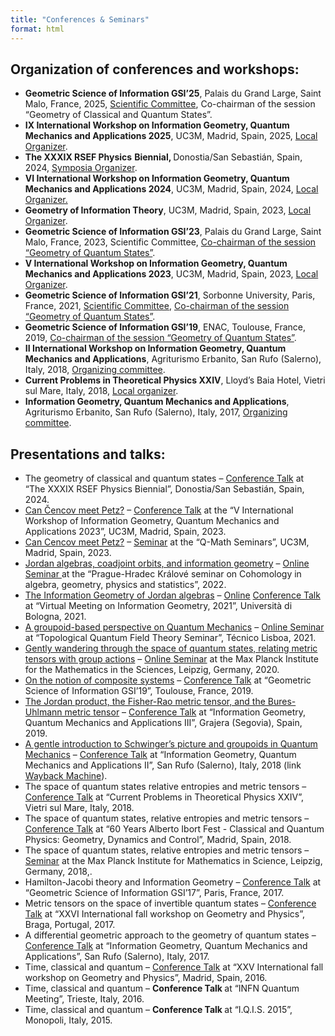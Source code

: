 ```yaml
---
title: "Conferences & Seminars"
format: html
---
```


## Organization of conferences and workshops:
<ul>
<li><strong>Geometric Science of Information GSI'25</strong>, Palais du Grand Large, Saint Malo, France, 2025, <a href="https://web.archive.org/web/20250603160804/https://conference-gsi.org/gsi-2025/about/committees/" target="_blank" rel="noopener">Scientific Committee</a>, Co-chairman of the session "Geometry of Classical and Quantum States".</li>
<li><strong>IX International Workshop on Information Geometry, Quantum Mechanics and Applications 2025</strong>, UC3M, Madrid, Spain, 2025, <a href="http://www.q-math.es/conferences/IGQMA2025/" target="_blank" rel="noopener">Local Organizer</a>.</li>
<li><strong>The XXXIX RSEF Physics</strong> <strong>Biennial, </strong>Donostia/San Sebastián, Spain, 2024, <a href="https://web.archive.org/web/20241006210554/https://bienalfisica.org/en/symposia#headingSimposio15" target="_blank" rel="noopener">Symposia Organizer</a>.</li>
<li><strong>VI International Workshop on Information Geometry, Quantum Mechanics and Applications 2024</strong>, UC3M, Madrid, Spain, 2024, <a href="https://web.archive.org/web/20240302140129/http://www.q-math.es/conferences/IGQMA2024/" target="_blank" rel="noopener">Local Organizer.</a></li>
<li><strong>Geometry of Information Theory</strong>, UC3M, Madrid, Spain, 2023, <a href="https://web.archive.org/web/20240302134446/https://events.unibo.it/infogeo2023" target="_blank" rel="noopener">Local Organizer</a>.</li>
<li><strong>Geometric Science of Information GSI'23</strong>, Palais du Grand Large, Saint Malo, France, 2023, Scientific Committee, <a href="https://web.archive.org/web/20240302134625/https://conference-gsi.org/program/" target="_blank" rel="noopener">Co-chairman of the session "Geometry of Quantum States"</a>.</li>
<li><strong>V International Workshop on Information Geometry, Quantum Mechanics and Applications 2023</strong>, UC3M, Madrid, Spain, 2023, <a href="https://web.archive.org/web/20240302135319/http://www.q-math.es/conferences/IGQMA2023/" target="_blank" rel="noopener">Local Organizer</a>.</li>
<li><strong>Geometric Science of Information GSI'21</strong>, Sorbonne University, Paris, France, 2021, <a href="https://web2.see.asso.fr/en/wiki/367178_committees" target="_blank" rel="noopener">Scientific Committee</a>, <a href="https://web2.see.asso.fr/en/wiki/369007_program-schedule" target="_blank" rel="noopener">Co-chairman of the session "Geometry of Quantum States"</a>.</li>
<li><strong>Geometric Science of Information GSI'19</strong>, ENAC, Toulouse, France, 2019, <a href="https://web2.see.asso.fr/en/fichier/26060_schedule-and-final-program" target="_blank" rel="noopener">Co-chairman of the session "Geometry of Quantum States"</a>.</li>
<li><strong>II International Workshop on Information Geometry, Quantum Mechanics and Applications</strong>, Agriturismo Erbanito, San Rufo (Salerno), Italy, 2018, <a href="https://web.archive.org/web/20240302140910/https://agenda.infn.it/event/15444/" target="_blank" rel="noopener">Organizing committee</a>.</li>
<li><strong>Current Problems in Theoretical Physics XXIV</strong>, Lloyd's Baia Hotel, Vietri sul Mare, Italy, 2018, <a href="http://paft18.sa.infn.it/index.html" target="_blank" rel="noopener">Local organizer</a>.</li>
<li><strong>Information Geometry, Quantum Mechanics and Applications</strong>, Agriturismo Erbanito, San Rufo (Salerno), Italy, 2017, <a href="https://web.archive.org/web/20240216140528/https://agenda.infn.it/event/13817/attachments/15086/17043/QUINFOGEO_POSTER.pdf" target="_blank" rel="noopener">Organizing committee</a>.</li>
</ul>

## Presentations and talks:
<ul>
<li>The geometry of classical and quantum states -- <a href="https://web.archive.org/web/20241006210554/https://bienalfisica.org/en/symposia#headingSimposio15" target="_blank" rel="noopener">Conference Talk</a> at "The XXXIX RSEF Physics Biennial", Donostia/San Sebastián, Spain, 2024.</li>
<li><a href="https://floriomciaglia.files.wordpress.com/2024/03/can_cencov_meet_petz__madrid_03_2023.pdf" target="_blank" rel="noopener">Can Čencov meet Petz?</a> -- <a href="https://web.archive.org/web/20230530053524/http://q-math.es/conferences/IGQMA2023/Timetable.php" target="_blank" rel="noopener">Conference Talk</a> at the "V International Workshop of Information Geometry, Quantum Mechanics and Applications 2023", UC3M, Madrid, Spain, 2023.</li>
<li><a href="https://floriomciaglia.files.wordpress.com/2023/02/2023-01-27-ciaglia-can-cencov-meet-petz.pdf">Can Cencov meet Petz?</a> -- <a href="https://web.archive.org/web/20240302134048/http://www.q-math.es/Other.php?year=2022/2023" target="_blank" rel="noopener">Seminar</a> at the "Q-Math Seminars", UC3M, Madrid, Spain, 2023.</li>
<li><a href="https://floriomciaglia.files.wordpress.com/2023/02/2022-12-14-ciaglia-jordan-algebras-coadjoint-orbits-and-information-geometry.pdf">Jordan algebras, coadjoint orbits, and information geometry</a> -- <a href="https://www.youtube.com/watch?v=XwLNWW193xQ">Online Seminar </a>at the "Prague-Hradec Králové seminar on Cohomology in algebra, geometry, physics and statistics", 2022.</li>
<li><a href="https://floriomciaglia.files.wordpress.com/2021/05/2021.05.06-ciaglia-information.geometry.of_.jordan.algebras-slides.pomeriggio.ig_.pdf" target="_blank" rel="noopener">The Information Geometry of Jordan algebras</a> -- <a href="https://eventi.unibo.it/infogeo2021/program" target="_blank" rel="noopener">Online</a> <a href="https://www.youtube.com/watch?v=1u1-TFP9yBY" target="_blank" rel="noopener">Conference Talk</a> at "Virtual Meeting on Information Geometry, 2021", Università di Bologna, 2021.</li>
<li><a title="2021-02-12-ciaglia-groupoids-QM-presentation" href="https://floriomciaglia.files.wordpress.com/2021/02/2021-02-12-ciaglia-groupoids-qm-presentation.pdf" target="_blank" rel="noopener">A groupoid-based perspective on Quantum Mechanics</a> -- <a href="https://tqft.math.tecnico.ulisboa.pt/seminars">Online Seminar</a> at "Topological Quantum Field Theory Seminar", Técnico Lisboa, 2021.</li>
<li><a title="2020-04-07-ciaglia-Gently-wandering-through-the-space-of-quantum-states-relating-metric-tensors-with-group-actions" href="https://floriomciaglia.files.wordpress.com/2021/02/2020-04-07-ciaglia-gently-wandering-through-the-space-of-quantum-states-relating-metric-tensors-with-group-actions.pdf" target="_blank" rel="noopener">Gently wandering through the space of quantum states, relating metric tensors with group actions</a> -- <a href="https://www.mis.mpg.de/calendar/lectures/2020/abstract-31554.html" target="_blank" rel="noopener">Online Seminar</a> at the Max Planck Institute for the Mathematics in the Sciences, Leipzig, Germany, 2020.</li>
<li><a title="2019-08-28-ciaglia-composite-systems" href="https://floriomciaglia.files.wordpress.com/2021/02/2019-08-28-ciaglia-composite-systems.pdf" target="_blank" rel="noopener">On the notion of</a><a title="2019-08-28-ciaglia-composite-systems" href="https://floriomciaglia.files.wordpress.com/2021/02/2019-08-28-ciaglia-composite-systems.pdf" target="_blank" rel="noopener"> compos</a><a title="2019-08-28-ciaglia-composite-systems" href="https://floriomciaglia.files.wordpress.com/2021/02/2019-08-28-ciaglia-composite-systems.pdf" target="_blank" rel="noopener">ite</a><a title="2019-08-28-ciaglia-composite-systems" href="https://floriomciaglia.files.wordpress.com/2021/02/2019-08-28-ciaglia-composite-systems.pdf" target="_blank" rel="noopener"> systems</a> -- <a href="https://web2.see.asso.fr/en/fichier/26060_schedule-and-final-program" target="_blank" rel="noopener">Conference Talk</a> at "Geometric Science of Information GSI'19", Toulouse, France, 2019.</li>
<li><a title="2019-06-24-ciaglia-from-jordan-product-to-metric-tensor" href="https://floriomciaglia.files.wordpress.com/2021/02/2019-06-24-ciaglia-from-jordan-product-to-metric-tensor.pdf" target="_blank" rel="noopener">The Jordan product, the Fisher-Rao metric tensor, and the Bures-Uhlmann metric tensor</a> -- <a href="http://q-math.es/conferences/IGQMA2019/Timetable.php" target="_blank" rel="noopener">Conference Talk</a> at "Information Geometry, Quantum Mechanics and Applications III", Grajera (Segovia), Spain, 2019.</li>
<li><a title="2018-06-27-ciaglia-a-gentle-introduction-to-Schwinger’s-picture-and-groupoids-in-Quantum-Mechanics" href="https://floriomciaglia.files.wordpress.com/2021/02/2018-06-27-ciaglia-a-gentle-introduction-to-schwingers-picture-and-groupoids-in-quantum-mechanics.pdf" target="_blank" rel="noopener">A gentle introduction to Schwinger's picture and groupoids in Quantum Mechanics</a> -- <a href="https://web.archive.org/web/20240302140910/https%3A%2F%2Fagenda.infn.it%2Fevent%2F15444%2F" target="_blank" rel="noopener">Conference Talk</a> at "Information Geometry, Quantum Mechanics and Applications II", San Rufo (Salerno), Italy, 2018 (link <a href="https://web.archive.org/web/20241006211846/https://agenda.infn.it/event/15444/timetable/#20180627" target="_blank" rel="noopener">Wayback Machine</a>).</li>
<li>The space of quantum states relative entropies and metric tensors -- <a href="http://paft18.sa.infn.it/index.html" target="_blank" rel="noopener">Conference Talk</a> at "Current Problems in Theoretical Physics XXIV", Vietri sul Mare, Italy, 2018.</li>
<li>The space of quantum states, relative entropies and metric tensors -- <a href="https://www.icmat.es/congresos/2018/IBORT-FEST/speakers.php" target="_blank" rel="noopener">Conference Talk</a> at "60 Years Alberto Ibort Fest - Classical and Quantum Physics: Geometry, Dynamics and Control", Madrid, Spain, 2018.</li>
<li>The space of quantum states, relative entropies and metric tensors -- <a href="https://www.mis.mpg.de/calendar/lectures/2018/abstract-23979.html" target="_blank" rel="noopener">Seminar</a> at the Max Planck Institute for Mathematics in Science, Leipzig, Germany, 2018,.</li>
<li>Hamilton-Jacobi theory and Information Geometry -- <a href="https://web2.see.asso.fr/wiki/19413_program" target="_blank" rel="noopener">Conference Talk</a> at "Geometric Science of Information GSI'17", Paris, France, 2017.</li>
<li>Metric tensors on the space of invertible quantum states -- <a href="http://w3.math.uminho.pt/IFWGP/Speakers.html" target="_blank" rel="noopener">Conference Talk</a> at "XXVI International fall workshop on Geometry and Physics", Braga, Portugal, 2017.</li>
<li>A differential geometric approach to the geometry of quantum states -- <a href="https://web.archive.org/web/20240216140528/https://agenda.infn.it/event/13817/attachments/15086/17043/QUINFOGEO_POSTER.pdf" target="_blank" rel="noopener">Conference Talk</a> at "Information Geometry, Quantum Mechanics and Applications", San Rufo (Salerno), Italy, 2017.</li>
<li>Time, classical and quantum -- <a href="https://www.icmat.es/congresos/2016/XXVIFWGP/schedule.php" target="_blank" rel="noopener">Conference Talk</a> at "XXV International fall workshop on Geometry and Physics", Madrid, Spain, 2016.</li>
<li>Time, classical and quantum -- <strong>Conference Talk </strong>at "INFN Quantum Meeting", Trieste, Italy, 2016.</li>
<li>Time, classical and quantum -- <strong>Conference Talk </strong>at "I.Q.I.S. 2015", Monopoli, Italy, 2015.</li>
</ul>